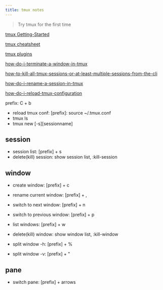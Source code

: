 ```yaml
---
title: tmux notes
---
```


> Try tmux for the first time

[tmux Getting-Started](https://github.com/tmux/tmux/wiki/Getting-Started)

[tmux cheatsheet](https://tmuxcheatsheet.com/#)

[tmux plugins](https://github.com/tmux-plugins/list?tab=readme-ov-file)

[how-do-i-terminate-a-window-in-tmux](https://stackoverflow.com/questions/7771557/how-do-i-terminate-a-window-in-tmux)

[how-to-kill-all-tmux-sessions-or-at-least-multiple-sessions-from-the-cli](https://askubuntu.com/questions/868186/how-to-kill-all-tmux-sessions-or-at-least-multiple-sessions-from-the-cli)

[how-do-i-rename-a-session-in-tmux](https://superuser.com/questions/428016/how-do-i-rename-a-session-in-tmux)

[how-do-i-reload-tmux-configuration](https://superuser.com/questions/580992/how-do-i-reload-tmux-configuration)

prefix: C + b

- reload tmux conf: [prefix]: source ~/.tmux.conf
- tmux ls
- tmux new [-s][sessionname]

## session

- session list: [prefix] + s
- delete(kill) session: show session list, :kill-session

## window

- create window: [prefix] + c
- rename current window: [prefix] + ,
- switch to next window: [prefix] + n
- switch to previous window: [prefix] + p
- list windows: [prefix] + w
- delete(kill) window: show window list, :kill-window

- split window -h: [prefix] + %
- split window -v: [prefix] + "

## pane

- switch pane: [prefix] + arrows
